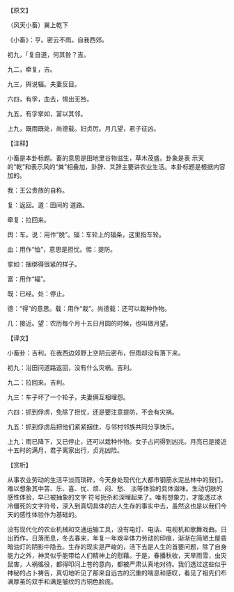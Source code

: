 

【原文】

（风天小畜）巽上乾下

《小畜》：亨。密云不雨。自我西郊。

初九，「复自道，何其咎？吉。

九二，牵复，吉。

九三，舆说辐。夫妻反目。

六四，有孚，血去，惕出无咎。

九五，有孚挛如，富以其邻。

上九，既雨既处，尚德载。妇贞厉。月几望，君子征凶。

【注释】

小畜是本卦标题。畜的意思是田地里谷物滋生，草木茂盛。卦象是表 示天的“乾”和表示风的“粪”相叠加，卦辞、爻辞主要讲农业生活。本卦标题是根据内容加的。

我：王公贵族的自称。

复：返回。道：田间的 道路。

牵复：拉回来。

舆：车。说：用作“脱”。辐：车轮上的辐条，这里指车轮。

血：用作“恤”，意思是担忧。惕：提防。

挛如：捆绑得很紧的样子。

富：用作“辐”。

既：已经。处：停止。

德：“得”的意思。载：用作“栽”。尚德载：还可以栽种作物。

几：接近。望：农历每个月十五日月圆的时候，也叫做月望。

【译文】

小畜卦：吉利。在我西边郊野上空阴云密布，但雨却没有落下来。

初九：沿田问道路返回，没有什么灾祸。吉利。

九二：拉回来。吉利。

九三：车子坏了一个轮子，夫妻俩互相埋怨。

六四：抓到俘虏，免除了担忧，还是要注意提防，不会有灾祸。

九五：抓到俘虏后把他们紧紧捆住，与邻村邻族共同分享快乐。

上九：雨已降下，又已停止，还可以栽种作物。女子占问得到凶兆。月亮已是接近十五时的满月，君子离家出行，贞兆凶险。

【赏析】

从事农业劳动的生活平淡而琐碎，今天身处现代化大都市钢筋水泥丛林中的我们，难以想象其中苦、乐、喜、忧、烦、闷、愁、 淡等体验的具体滋味。生动切肤的感性体验，早已被抽象的文字 符号扼杀和深埋起来了。唯有想象力，才能透过冰冷僵死的文字符号，深入到真切具体的古人生存的事实中去，虽然这也是以我们今天的感性体验作为基础的。

没有现代化的农业机械和交通运输工具，没有电灯、电话、电视机和歌舞戏曲。日出而作，日落而息，冬去春来，年复一年艰辛体力劳动的印痕，渐渐在简陋土屋昏暗油灯的阴影中隐去。生存的现实是严峻的，活下去是人生的首要问题，除了自身能力之外，神灵似乎能带给人们精神上的慰藉。于是，春播秋收，天旱雨雪，虫灾鼠害，人祸徭役，都得叩问上苍的意向，都被严肃认真地对待。我们透过这些似乎神秘的占卜祷告，真切地听见了那来自远古的沉重的喘息和感叹，看见了祖先们布满厚茧的双手和满是皱纹的古铜色脸庞。

